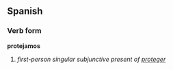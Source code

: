 ==Spanish==
===Verb form===
'''protejamos'''

# ''first-person singular subjunctive present of [[proteger]]''